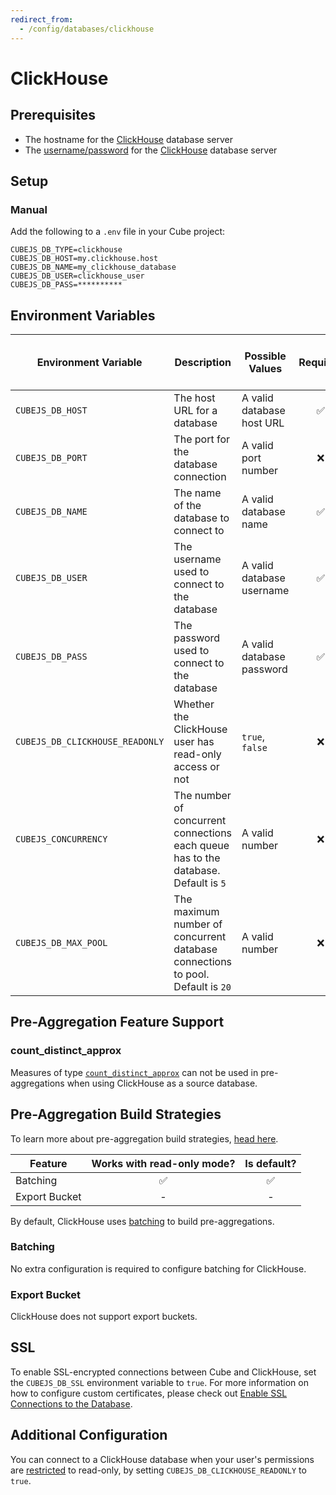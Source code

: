 ```yaml
---
redirect_from:
  - /config/databases/clickhouse
---
```


# ClickHouse

## Prerequisites

- The hostname for the [ClickHouse][clickhouse] database server
- The [username/password][clickhouse-docs-users] for the
  [ClickHouse][clickhouse] database server

## Setup

### Manual

Add the following to a `.env` file in your Cube project:

```dotenv
CUBEJS_DB_TYPE=clickhouse
CUBEJS_DB_HOST=my.clickhouse.host
CUBEJS_DB_NAME=my_clickhouse_database
CUBEJS_DB_USER=clickhouse_user
CUBEJS_DB_PASS=**********
```

## Environment Variables

| Environment Variable            | Description                                                                         | Possible Values           | Required | [Supports multiple data sources?][ref-config-multiple-ds-decorating-env] |
| ------------------------------- | ----------------------------------------------------------------------------------- | ------------------------- | :------: | :----------------------------------------------------------------------: |
| `CUBEJS_DB_HOST`                | The host URL for a database                                                         | A valid database host URL |    ✅    |                                    ✅                                    |
| `CUBEJS_DB_PORT`                | The port for the database connection                                                | A valid port number       |    ❌    |                                    ✅                                    |
| `CUBEJS_DB_NAME`                | The name of the database to connect to                                              | A valid database name     |    ✅    |                                    ✅                                    |
| `CUBEJS_DB_USER`                | The username used to connect to the database                                        | A valid database username |    ✅    |                                    ✅                                    |
| `CUBEJS_DB_PASS`                | The password used to connect to the database                                        | A valid database password |    ✅    |                                    ✅                                    |
| `CUBEJS_DB_CLICKHOUSE_READONLY` | Whether the ClickHouse user has read-only access or not                             | `true`, `false`           |    ❌    |                                    ✅                                    |
| `CUBEJS_CONCURRENCY`            | The number of concurrent connections each queue has to the database. Default is `5` | A valid number            |    ❌    |                                    ✅                                    |
| `CUBEJS_DB_MAX_POOL`            | The maximum number of concurrent database connections to pool. Default is `20`      | A valid number            |    ❌    |                                    ✅                                    |

## Pre-Aggregation Feature Support

### count_distinct_approx

Measures of type
[`count_distinct_approx`][ref-schema-ref-types-formats-countdistinctapprox] can
not be used in pre-aggregations when using ClickHouse as a source database.

## Pre-Aggregation Build Strategies

<InfoBox>

To learn more about pre-aggregation build strategies, [head
here][ref-caching-using-preaggs-build-strats].

</InfoBox>

| Feature       | Works with read-only mode? | Is default? |
| ------------- | :------------------------: | :---------: |
| Batching      |             ✅             |     ✅      |
| Export Bucket |             -              |      -      |

By default, ClickHouse uses [batching][self-preaggs-batching] to build
pre-aggregations.

### Batching

No extra configuration is required to configure batching for ClickHouse.

### Export Bucket

ClickHouse does not support export buckets.

## SSL

To enable SSL-encrypted connections between Cube and ClickHouse, set the
`CUBEJS_DB_SSL` environment variable to `true`. For more information on how to
configure custom certificates, please check out [Enable SSL Connections to the
Database][ref-recipe-enable-ssl].

## Additional Configuration

You can connect to a ClickHouse database when your user's permissions are
[restricted][clickhouse-readonly] to read-only, by setting
`CUBEJS_DB_CLICKHOUSE_READONLY` to `true`.

[clickhouse]: https://clickhouse.tech/
[clickhouse-docs-users]:
  https://clickhouse.tech/docs/en/operations/settings/settings-users/
[clickhouse-readonly]:
  https://clickhouse.tech/docs/en/operations/settings/permissions-for-queries/#settings_readonly
[ref-caching-using-preaggs-build-strats]:
  /product/caching/using-pre-aggregations#pre-aggregation-build-strategies
[ref-config-multiple-ds-decorating-env]:
  /product/configuration/advanced/multiple-data-sources#configuring-data-sources-with-environment-variables-decorated-environment-variables
[ref-recipe-enable-ssl]:
  /guides/recipes/data-sources/using-ssl-connections-to-data-source
[ref-schema-ref-types-formats-countdistinctapprox]:
  /reference/data-model/types-and-formats#count_distinct_approx
[self-preaggs-batching]: #batching
